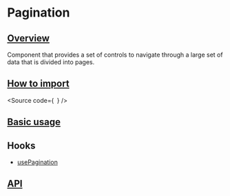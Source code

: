 

<Meta of={Stories} />

# Pagination

## [Overview](#overview)

Component that provides a set of controls to navigate through a large set of data that is divided into pages.

## [How to import](#how-to-import)

<Source
  code={`
`}
/>

## [Basic usage](#basic-usage)

<Canvas of={Stories.Base} />

## Hooks

- [usePagination](?path=/docs/components-core-navigation-pagination-hooks--docs)

## [API](#api)

<ArgTypes of={Stories} />
